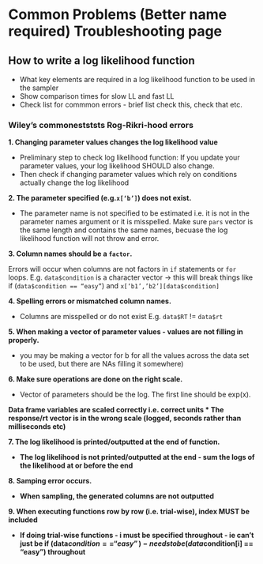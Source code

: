 # Common Problems (Better name required) Troubleshooting page

## How to write a log likelihood function

* What key elements are required in a log likelihood function to be used in the sampler
* Show comparison times for slow LL and fast LL
* Check list for commmon errors - brief list check this, check that etc.



### Wiley's commonestststs Rog-Rikri-hood errors

<b>1. Changing parameter values changes the log likelihood value</b>


* Preliminary step to check log likelihood function: If you update your parameter values, your log likelihood SHOULD also change.
* Then check if changing parameter values which rely on conditions actually change the log likelihood



<b>2. The parameter specified (e.g.`x[‘b’]`) does not exist. </b>
  
  * The parameter name is not specified to be estimated i.e. it is not in the parameter names argument or it is misspelled. Make sure `pars` vector is the same length and contains the same names, becuase the log likelihood function will not throw and error.

<b>3. Column names should be a `factor`. </b> 

Errors will occur when columns are not factors in `if` statements or `for` loops. E.g. `data$condition` is a character vector -> this will break things like if (`data$condition == “easy”`) and `x[‘b1’,’b2’][data$condition]`

<b>4. Spelling errors or mismatched column names.</b>

 * Columns are misspelled or do not exist E.g. `data$RT` != `data$rt`

<b>5. When making a vector of parameter values - values are not filling in properly.</b>

 * you may be making a vector for b for all the values across the data set to be used, but there are NAs filling it somewhere)

<b>6. Make sure operations are done on the right scale.</b>

 * Vector of parameters should be the log. The first line should be exp(x). 

<b> Data frame variables are scaled correctly i.e. correct units
 * The response/rt vector is in the wrong scale (logged, seconds rather than milliseconds etc)

<b>7. The log likelihood is printed/outputted at the end of function.</b>

 * The log likelihood is not printed/outputted at the end - sum the logs of the likelihood at or before the end
 
<b>8. Samping error occurs.</b>

 * When sampling, the generated columns are not outputted
 
<b>9. When executing functions row by row (i.e. trial-wise), index MUST be included</b>
 
 * If doing trial-wise functions - i must be specified throughout - ie can’t just be if (data$condition == “easy”) - needs to be (data$condition[i] == “easy”) throughout
